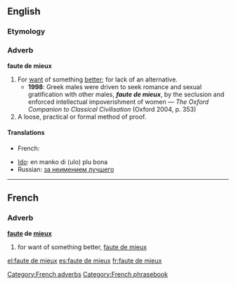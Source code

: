 ==English==

===Etymology===
{{etyl|fr}}

===Adverb===
'''faute de mieux'''

# For [[want]] of something [[better]]; for lack of an alternative.
#* '''1998''': Greek males were driven to seek romance and sexual gratification with other males, '''''faute de mieux''''', by the seclusion and enforced intellectual impoverishment of women — ''The Oxford Companion to Classical Civilisation'' (Oxford 2004, p. 353)
# A loose, practical or formal method of proof.

====Translations====
{{trans-top}}
* French: {{t-|fr|faute de mieux}}
{{trans-mid}}
* [[Ido]]: en manko di (ulo) plu bona
* Russian: [[за неимением лучшего]]
{{trans-bottom}}



----
{{rfd}}

==French==

===Adverb===
'''[[faute#French|faute]] de [[mieux#French|mieux]]'''

# for want of something better, [[#English|faute de mieux]]

[[Category:French adverbs]]
[[Category:French phrasebook]]

[[el:faute de mieux]]
[[es:faute de mieux]]
[[fr:faute de mieux]]